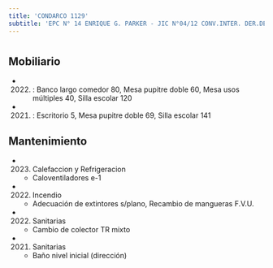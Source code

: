 ```yaml
---
title: 'CONDARCO 1129'
subtitle: 'EPC N° 14 ENRIQUE G. PARKER - JIC N°04/12 CONV.INTER. DER.DEL NIÑO - CECEP N° 12 - ESEA EN DANZA RAMICONE CURSO VOCACIONAL DE FOLKLORE N° 19 - ESEA EN DANZA RAMICONE CURSO VOCACIONAL DE FOLKLORE N° 14'
---
```


#


## Mobiliario

*  (2022) : Banco largo comedor 80, Mesa pupitre doble 60, Mesa usos múltiples 40, Silla escolar 120 

*  (2021) : Escritorio 5, Mesa pupitre doble 69, Silla escolar 141 





## Mantenimiento

*  (2023) Calefaccion y Refrigeracion 
    + Caloventiladores e-1

*  (2022) Incendio 
    + Adecuación de extintores s/plano, Recambio de mangueras F.V.U.

*  (2022) Sanitarias 
    + Cambio de colector TR mixto

*  (2021) Sanitarias 
    + Baño nivel inicial (dirección)



